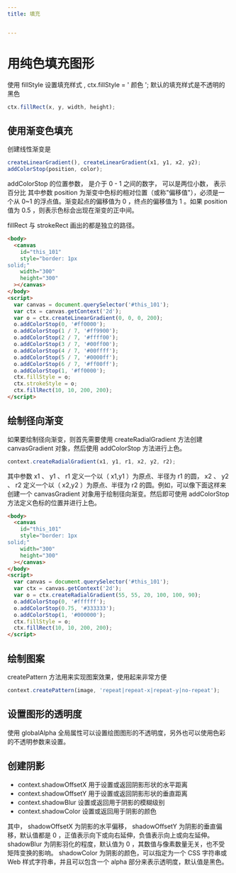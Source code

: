 ```yaml
---
title: 填充


---
```


# 用纯色填充图形

使用 fillStyle 设置填充样式 , ctx.fillStyle = ' 颜色 '; 默认的填充样式是不透明的黑色

```js
ctx.fillRect(x, y, width, height);
```

## 使用渐变色填充

创建线性渐变是

```js
createLinearGradient(), createLinearGradient(x1, y1, x2, y2);
addColorStop(position, color);
```

addColorStop 的位置参数， 是介于 0 - 1 之间的数字， 可以是两位小数， 表示百分比 其中参数 position 为渐变中色标的相对位置（或称"偏移值"），必须是一个从 0~1 的浮点值。渐变起点的偏移值为
0 ，终点的偏移值为 1 。如果 position 值为 0.5 ，则表示色标会出现在渐变的正中间。

fillRect 与 strokeRect 画出的都是独立的路径。

```html
<body>
  <canvas
    id="this_101"
    style="border: 1px
solid;"
    width="300"
    height="300"
  ></canvas>
</body>
<script>
  var canvas = document.querySelector('#this_101');
  var ctx = canvas.getContext('2d');
  var o = ctx.createLinearGradient(0, 0, 0, 200);
  o.addColorStop(0, '#ff0000');
  o.addColorStop(1 / 7, '#ff9900');
  o.addColorStop(2 / 7, '#ffff00');
  o.addColorStop(3 / 7, '#00ff00');
  o.addColorStop(4 / 7, '#00ffff');
  o.addColorStop(5 / 7, '#0000ff');
  o.addColorStop(6 / 7, '#ff00ff');
  o.addColorStop(1, '#ff0000');
  ctx.fillStyle = o;
  ctx.strokeStyle = o;
  ctx.fillRect(10, 10, 200, 200);
</script>
```

## 绘制径向渐变

如果要绘制径向渐变，则首先需要使用 createRadialGradient 方法创建 canvasGradient 对象，然后使用 addColorStop 方法进行上色。

```js
context.createRadialGradient(x1, y1, r1, x2, y2, r2);
```

其中参数 x1 、 y1 、 r1 定义一个以（ x1,y1 ）为原点、半径为 r1 的圆， x2 、 y2 、 r2 定义一个以（ x2,y2 ）为原点、半径为 r2 的圆。例如，可以像下面这样来创建一个
canvasGradient 对象用于绘制径向渐变。然后即可使用 addColorStop 方法定义色标的位置并进行上色。

```html
<body>
  <canvas
    id="this_101"
    style="border: 1px
solid;"
    width="300"
    height="300"
  ></canvas>
</body>
<script>
  var canvas = document.querySelector('#this_101');
  var ctx = canvas.getContext('2d');
  var o = ctx.createRadialGradient(55, 55, 20, 100, 100, 90);
  o.addColorStop(0, '#ffffff');
  o.addColorStop(0.75, '#333333');
  o.addColorStop(1, '#000000');
  ctx.fillStyle = o;
  ctx.fillRect(10, 10, 200, 200);
</script>
```

## 绘制图案

createPattern 方法用来实现图案效果，使用起来非常方便

```js
context.createPattern(image, 'repeat|repeat-x|repeat-y|no-repeat');
```

## 设置图形的透明度

使用 globalAlpha 全局属性可以设置绘图图形的不透明度，另外也可以使用色彩的不透明参数来设置。

## 创建阴影

- context.shadowOffsetX 用于设置或返回阴影形状的水平距离
- context.shadowOffsetY 用于设置或返回阴影形状的垂直距离
- context.shadowBlur 设置或返回用于阴影的模糊级别
- context.shadowColor 设置或返回用于阴影的颜色

其中， shadowOffsetX 为阴影的水平偏移， shadowOffsetY 为阴影的垂直偏移，默认值都是 0 ，正值表示向下或向右延伸，负值表示向上或向左延伸。 shadowBlur 为阴影羽化的程度，默认值为 0
，其数值与像素数量无关，也不受矩阵变换的影响。 shadowColor 为阴影的颜色，可以指定为一个 CSS 字符串或 Web 样式字符串，并且可以包含一个 alpha 部分来表示透明度，默认值是黑色。

            